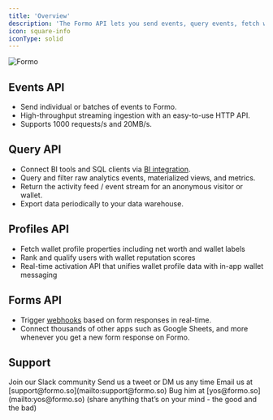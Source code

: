 ```yaml
---
title: 'Overview'
description: 'The Formo API lets you send events, query events, fetch wallet profiles, webhooks, and more. Use the Events API, Query API, BI integration, Profile API, and Forms API to get more done faster.'
icon: square-info
iconType: solid
---
```


<Frame>
  <img src="/images/intro2.png" alt="Formo" />
</Frame>

## Events API

- Send individual or batches of events to Formo.
- High-throughput streaming ingestion with an easy-to-use HTTP API.
- Supports 1000 requests/s and 20MB/s.

## Query API

- Connect BI tools and SQL clients via [BI integration](/data/bi).
- Query and filter raw analytics events, materialized views, and metrics.
- Return the activity feed / event stream for an anonymous visitor or wallet.
- Export data periodically to your data warehouse.

## Profiles API

- Fetch wallet profile properties including net worth and wallet labels
- Rank and qualify users with wallet reputation scores
- Real-time activation API that unifies wallet profile data with in-app wallet messaging

## Forms API

- Trigger [webhooks](/api-reference/webhooks) based on form responses in real-time. 
- Connect thousands of other apps such as Google Sheets, and more whenever you get a new form response on Formo.

## Support

<CardGroup cols={2}>
  <Card title="Slack" icon="slack" href="https://formo.so/slack">
    Join our Slack community
  </Card>
  <Card title="Twitter" icon="x" href="https://x.com/getformo">
    Send us a tweet or DM us any time
  </Card>
  <Card title="Email" icon="envelope" href="mailto:support@formo.so">
    Email us at [support@formo.so](mailto:support@formo.so)
  </Card>
  <Card title="Founder" icon="comments" href="mailto:yos@formo.so">
    Bug him at [yos@formo.so](mailto:yos@formo.so) (share anything that’s on your mind - the good and the bad)
  </Card>
</CardGroup>